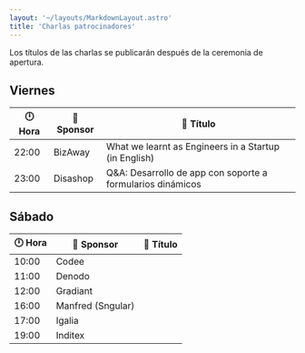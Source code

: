 ```yaml
---
layout: '~/layouts/MarkdownLayout.astro'
title: 'Charlas patrocinadores'
---
```


Los títulos de las charlas se publicarán después de la ceremonia de apertura.

## Viernes

| 🕛 Hora | 💼 Sponsor | 🎯 Título |
|---|---|---|
| 22:00 | BizAway | What we learnt as Engineers in a Startup (in English) |
| 23:00 | Disashop | Q&A: Desarrollo de app con soporte a formularios dinámicos |

## Sábado

| 🕛 Hora | 💼 Sponsor | 🎯 Título |
|---|---|---|
| 10:00 | Codee |  |
| 11:00 | Denodo |  |
| 12:00 | Gradiant |  |
| 16:00 | Manfred (Sngular) |  |
| 17:00 | Igalia |  |
| 19:00 | Inditex |  |
